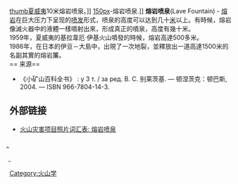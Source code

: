 [[image:Pahoeoe_fountain_original.jpg|thumb]][[夏威夷|夏威夷]]10米熔岩喷泉。]]
[[image:Volcano_q.jpg|150px]]-熔岩喷泉.]]
'''熔岩喷泉'''(Lave Fountain) - [[熔岩|熔岩]]在巨大压力下呈现的[[火山活动|喷发]]形式，喷泉的高度可以达到几十[[米_(单位)|米]]以上。有時候，熔岩像滅火器中的液體一樣噴射出來，形成真正的噴泉，高度有幾十米。<br>
1959年，夏威夷的基拉韋厄·伊基火山噴發的時候，熔岩高達500多米。<br>
1986年，在日本的伊豆－大島中，出現了一次地裂，並釋放出一道高達1500米的名副其實的熔岩簾。<br>
== 来源==
* 《小矿山百科全书》{{Ru}} : у 3 т. / за ред. В. С. 别莱茨基. — 顿涅茨克：顿巴斯, 2004. — ISBN 966-7804-14-3.

==外部链接==
* [http://volcanoes.usgs.gov/images/pglossary/LavaFountain.php 火山灾害项目照片词汇表: 熔岩喷泉] {{Wayback|url=http://volcanoes.usgs.gov/images/pglossary/LavaFountain.php |date=20160201124021 }}
̣̪

̼{{火山}}
{{火山學小作品}}
[[Category:火山学|Category:火山学]]
